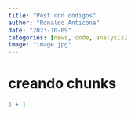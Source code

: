 ```yaml
---
title: "Post con códigos"
author: "Ronaldo Anticona"
date: "2023-10-09"
categories: [news, code, analysis]
image: "image.jpg"
---
```


# creando chunks

```r
1 + 1
```
